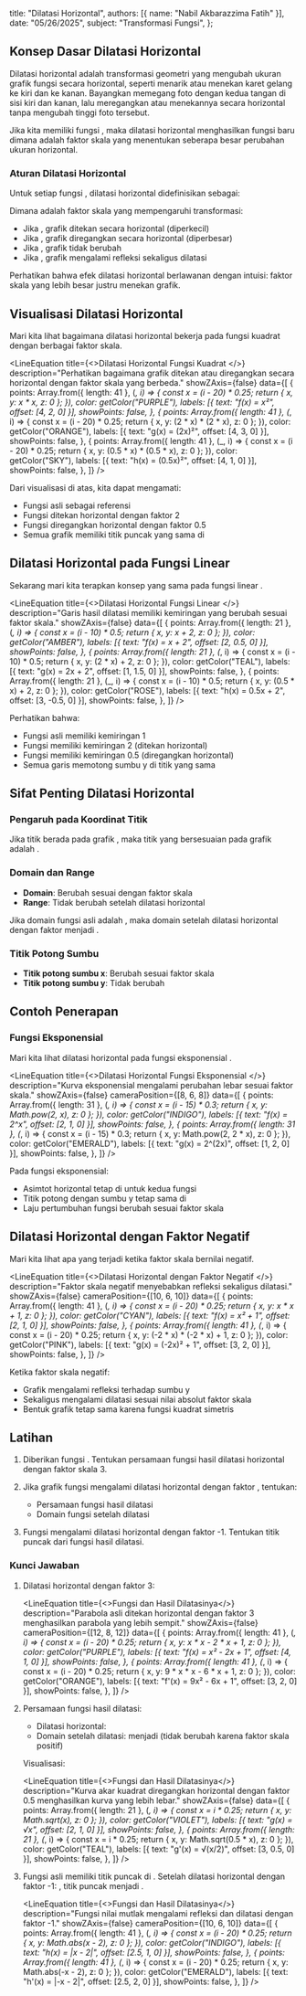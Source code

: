   title: "Dilatasi Horizontal",
  authors: [{ name: "Nabil Akbarazzima Fatih" }],
  date: "05/26/2025",
  subject: "Transformasi Fungsi",
};


## Konsep Dasar Dilatasi Horizontal

Dilatasi horizontal adalah transformasi geometri yang mengubah ukuran grafik fungsi secara horizontal, seperti menarik atau menekan karet gelang ke kiri dan ke kanan. Bayangkan memegang foto dengan kedua tangan di sisi kiri dan kanan, lalu meregangkan atau menekannya secara horizontal tanpa mengubah tinggi foto tersebut.

Jika kita memiliki fungsi <InlineMath math="f(x)" />, maka dilatasi horizontal menghasilkan fungsi baru <InlineMath math="g(x) = f(kx)" /> dimana <InlineMath math="k" /> adalah faktor skala yang menentukan seberapa besar perubahan ukuran horizontal.

### Aturan Dilatasi Horizontal

Untuk setiap fungsi <InlineMath math="f(x)" />, dilatasi horizontal didefinisikan sebagai:

<BlockMath math="g(x) = f(kx)" />

Dimana <InlineMath math="k" /> adalah faktor skala yang mempengaruhi transformasi:
- Jika <InlineMath math="k > 1" />, grafik ditekan secara horizontal (diperkecil)
- Jika <InlineMath math="0 < k < 1" />, grafik diregangkan secara horizontal (diperbesar)
- Jika <InlineMath math="k = 1" />, grafik tidak berubah
- Jika <InlineMath math="k < 0" />, grafik mengalami refleksi sekaligus dilatasi

Perhatikan bahwa efek dilatasi horizontal berlawanan dengan intuisi: faktor skala yang lebih besar justru menekan grafik.

## Visualisasi Dilatasi Horizontal

Mari kita lihat bagaimana dilatasi horizontal bekerja pada fungsi kuadrat <InlineMath math="f(x) = x^2" /> dengan berbagai faktor skala.

<LineEquation
  title={<>Dilatasi Horizontal Fungsi Kuadrat <InlineMath math="f(x) = x^2" /></>}
  description="Perhatikan bagaimana grafik ditekan atau diregangkan secara horizontal dengan faktor skala yang berbeda."
  showZAxis={false}
  data={[
    {
      points: Array.from({ length: 41 }, (_, i) => {
        const x = (i - 20) * 0.25;
        return { x, y: x * x, z: 0 };
      }),
      color: getColor("PURPLE"),
      labels: [{ text: "f(x) = x²", offset: [4, 2, 0] }],
      showPoints: false,
    },
    {
      points: Array.from({ length: 41 }, (_, i) => {
        const x = (i - 20) * 0.25;
        return { x, y: (2 * x) * (2 * x), z: 0 };
      }),
      color: getColor("ORANGE"),
      labels: [{ text: "g(x) = (2x)²", offset: [4, 3, 0] }],
      showPoints: false,
    },
    {
      points: Array.from({ length: 41 }, (_, i) => {
        const x = (i - 20) * 0.25;
        return { x, y: (0.5 * x) * (0.5 * x), z: 0 };
      }),
      color: getColor("SKY"),
      labels: [{ text: "h(x) = (0.5x)²", offset: [4, 1, 0] }],
      showPoints: false,
    },
  ]}
/>

Dari visualisasi di atas, kita dapat mengamati:
- Fungsi asli <InlineMath math="f(x) = x^2" /> sebagai referensi
- Fungsi <InlineMath math="g(x) = (2x)^2" /> ditekan horizontal dengan faktor 2
- Fungsi <InlineMath math="h(x) = (0.5x)^2" /> diregangkan horizontal dengan faktor 0.5
- Semua grafik memiliki titik puncak yang sama di <InlineMath math="(0, 0)" />

## Dilatasi Horizontal pada Fungsi Linear

Sekarang mari kita terapkan konsep yang sama pada fungsi linear <InlineMath math="f(x) = x + 2" />.

<LineEquation
  title={<>Dilatasi Horizontal Fungsi Linear <InlineMath math="f(x) = x + 2" /></>}
  description="Garis hasil dilatasi memiliki kemiringan yang berubah sesuai faktor skala."
  showZAxis={false}
  data={[
    {
      points: Array.from({ length: 21 }, (_, i) => {
        const x = (i - 10) * 0.5;
        return { x, y: x + 2, z: 0 };
      }),
      color: getColor("AMBER"),
      labels: [{ text: "f(x) = x + 2", offset: [2, 0.5, 0] }],
      showPoints: false,
    },
    {
      points: Array.from({ length: 21 }, (_, i) => {
        const x = (i - 10) * 0.5;
        return { x, y: (2 * x) + 2, z: 0 };
      }),
      color: getColor("TEAL"),
      labels: [{ text: "g(x) = 2x + 2", offset: [1, 1.5, 0] }],
      showPoints: false,
    },
    {
      points: Array.from({ length: 21 }, (_, i) => {
        const x = (i - 10) * 0.5;
        return { x, y: (0.5 * x) + 2, z: 0 };
      }),
      color: getColor("ROSE"),
      labels: [{ text: "h(x) = 0.5x + 2", offset: [3, -0.5, 0] }],
      showPoints: false,
    },
  ]}
/>

Perhatikan bahwa:
- Fungsi asli <InlineMath math="f(x) = x + 2" /> memiliki kemiringan 1
- Fungsi <InlineMath math="g(x) = f(2x) = 2x + 2" /> memiliki kemiringan 2 (ditekan horizontal)
- Fungsi <InlineMath math="h(x) = f(0.5x) = 0.5x + 2" /> memiliki kemiringan 0.5 (diregangkan horizontal)
- Semua garis memotong sumbu y di titik yang sama <InlineMath math="(0, 2)" />

## Sifat Penting Dilatasi Horizontal

### Pengaruh pada Koordinat Titik

Jika titik <InlineMath math="(a, b)" /> berada pada grafik <InlineMath math="f(x)" />, maka titik yang bersesuaian pada grafik <InlineMath math="f(kx)" /> adalah <InlineMath math="(\frac{a}{k}, b)" />.

### Domain dan Range

- **Domain**: Berubah sesuai dengan faktor skala <InlineMath math="k" />
- **Range**: Tidak berubah setelah dilatasi horizontal

Jika domain fungsi asli adalah <InlineMath math="[c, d]" />, maka domain setelah dilatasi horizontal dengan faktor <InlineMath math="k > 0" /> menjadi <InlineMath math="[\frac{c}{k}, \frac{d}{k}]" />.

### Titik Potong Sumbu

- **Titik potong sumbu x**: Berubah sesuai faktor skala
- **Titik potong sumbu y**: Tidak berubah

## Contoh Penerapan

### Fungsi Eksponensial

Mari kita lihat dilatasi horizontal pada fungsi eksponensial <InlineMath math="f(x) = 2^x" />.

<LineEquation
  title={<>Dilatasi Horizontal Fungsi Eksponensial <InlineMath math="f(x) = 2^x" /></>}
  description="Kurva eksponensial mengalami perubahan lebar sesuai faktor skala."
  showZAxis={false}
  cameraPosition={[8, 6, 8]}
  data={[
    {
      points: Array.from({ length: 31 }, (_, i) => {
        const x = (i - 15) * 0.3;
        return { x, y: Math.pow(2, x), z: 0 };
      }),
      color: getColor("INDIGO"),
      labels: [{ text: "f(x) = 2^x", offset: [2, 1, 0] }],
      showPoints: false,
    },
    {
      points: Array.from({ length: 31 }, (_, i) => {
        const x = (i - 15) * 0.3;
        return { x, y: Math.pow(2, 2 * x), z: 0 };
      }),
      color: getColor("EMERALD"),
      labels: [{ text: "g(x) = 2^(2x)", offset: [1, 2, 0] }],
      showPoints: false,
    },
  ]}
/>

Pada fungsi eksponensial:
- Asimtot horizontal tetap di <InlineMath math="y = 0" /> untuk kedua fungsi
- Titik potong dengan sumbu y tetap sama di <InlineMath math="(0, 1)" />
- Laju pertumbuhan fungsi berubah sesuai faktor skala

## Dilatasi Horizontal dengan Faktor Negatif

Mari kita lihat apa yang terjadi ketika faktor skala bernilai negatif.

<LineEquation
  title={<>Dilatasi Horizontal dengan Faktor Negatif <InlineMath math="f(x) = x^2 + 1" /></>}
  description="Faktor skala negatif menyebabkan refleksi sekaligus dilatasi."
  showZAxis={false}
  cameraPosition={[10, 6, 10]}
  data={[
    {
      points: Array.from({ length: 41 }, (_, i) => {
        const x = (i - 20) * 0.25;
        return { x, y: x * x + 1, z: 0 };
      }),
      color: getColor("CYAN"),
      labels: [{ text: "f(x) = x² + 1", offset: [2, 1, 0] }],
      showPoints: false,
    },
    {
      points: Array.from({ length: 41 }, (_, i) => {
        const x = (i - 20) * 0.25;
        return { x, y: (-2 * x) * (-2 * x) + 1, z: 0 };
      }),
      color: getColor("PINK"),
      labels: [{ text: "g(x) = (-2x)² + 1", offset: [3, 2, 0] }],
      showPoints: false,
    },
  ]}
/>

Ketika faktor skala negatif:
- Grafik mengalami refleksi terhadap sumbu y
- Sekaligus mengalami dilatasi sesuai nilai absolut faktor skala
- Bentuk grafik tetap sama karena fungsi kuadrat simetris

## Latihan

1. Diberikan fungsi <InlineMath math="f(x) = x^2 - 2x + 1" />. Tentukan persamaan fungsi hasil dilatasi horizontal dengan faktor skala 3.

2. Jika grafik fungsi <InlineMath math="g(x) = \sqrt{x}" /> mengalami dilatasi horizontal dengan faktor <InlineMath math="\frac{1}{2}" />, tentukan:
   - Persamaan fungsi hasil dilatasi
   - Domain fungsi setelah dilatasi

3. Fungsi <InlineMath math="h(x) = |x - 2|" /> mengalami dilatasi horizontal dengan faktor -1. Tentukan titik puncak dari fungsi hasil dilatasi.

### Kunci Jawaban

1. Dilatasi horizontal dengan faktor 3: <InlineMath math="f'(x) = f(3x) = (3x)^2 - 2(3x) + 1 = 9x^2 - 6x + 1" />

   <LineEquation
     title={<>Fungsi <InlineMath math="f(x) = x^2 - 2x + 1" /> dan Hasil Dilatasinya</>}
     description="Parabola asli ditekan horizontal dengan faktor 3 menghasilkan parabola yang lebih sempit."
     showZAxis={false}
     cameraPosition={[12, 8, 12]}
     data={[
       {
         points: Array.from({ length: 41 }, (_, i) => {
           const x = (i - 20) * 0.25;
           return { x, y: x * x - 2 * x + 1, z: 0 };
         }),
         color: getColor("PURPLE"),
         labels: [{ text: "f(x) = x² - 2x + 1", offset: [4, 1, 0] }],
         showPoints: false,
       },
       {
         points: Array.from({ length: 41 }, (_, i) => {
           const x = (i - 20) * 0.25;
           return { x, y: 9 * x * x - 6 * x + 1, z: 0 };
         }),
         color: getColor("ORANGE"),
         labels: [{ text: "f'(x) = 9x² - 6x + 1", offset: [3, 2, 0] }],
         showPoints: false,
       },
     ]}
   />

2. Persamaan fungsi hasil dilatasi:
    
   - Dilatasi horizontal: <InlineMath math="g'(x) = g(\frac{1}{2}x) = \sqrt{\frac{1}{2}x} = \sqrt{\frac{x}{2}}" />
   - Domain setelah dilatasi: <InlineMath math="[0, \infty)" /> menjadi <InlineMath math="[0, \infty)" /> (tidak berubah karena faktor skala positif)

   Visualisasi:

   <LineEquation
     title={<>Fungsi <InlineMath math="g(x) = \sqrt{x}" /> dan Hasil Dilatasinya</>}
     description="Kurva akar kuadrat diregangkan horizontal dengan faktor 0.5 menghasilkan kurva yang lebih lebar."
     showZAxis={false}
     data={[
       {
         points: Array.from({ length: 21 }, (_, i) => {
           const x = i * 0.25;
           return { x, y: Math.sqrt(x), z: 0 };
         }),
         color: getColor("VIOLET"),
         labels: [{ text: "g(x) = √x", offset: [2, 1, 0] }],
         showPoints: false,
       },
       {
         points: Array.from({ length: 21 }, (_, i) => {
           const x = i * 0.25;
           return { x, y: Math.sqrt(0.5 * x), z: 0 };
         }),
         color: getColor("TEAL"),
         labels: [{ text: "g'(x) = √(x/2)", offset: [3, 0.5, 0] }],
         showPoints: false,
       },
     ]}
   />

3. Fungsi asli <InlineMath math="h(x) = |x - 2|" /> memiliki titik puncak di <InlineMath math="(2, 0)" />.
   Setelah dilatasi horizontal dengan faktor -1: <InlineMath math="h'(x) = |-x - 2| = |-(x + 2)| = |x + 2|" />, titik puncak menjadi <InlineMath math="(-2, 0)" />.

   <LineEquation
     title={<>Fungsi <InlineMath math="h(x) = |x - 2|" /> dan Hasil Dilatasinya</>}
     description="Fungsi nilai mutlak mengalami refleksi dan dilatasi dengan faktor -1."
     showZAxis={false}
     cameraPosition={[10, 6, 10]}
     data={[
       {
         points: Array.from({ length: 41 }, (_, i) => {
           const x = (i - 20) * 0.25;
           return { x, y: Math.abs(x - 2), z: 0 };
         }),
         color: getColor("INDIGO"),
         labels: [{ text: "h(x) = |x - 2|", offset: [2.5, 1, 0] }],
         showPoints: false,
       },
       {
         points: Array.from({ length: 41 }, (_, i) => {
           const x = (i - 20) * 0.25;
           return { x, y: Math.abs(-x - 2), z: 0 };
         }),
         color: getColor("EMERALD"),
         labels: [{ text: "h'(x) = |-x - 2|", offset: [2.5, 2, 0] }],
         showPoints: false,
       },
     ]}
   />